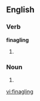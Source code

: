 ==English==

===Verb===
'''finagling'''

# {{present participle of|[[finagle]]}}

===Noun===
{{en-noun}}

# {{rfdef}}

[[vi:finagling]]